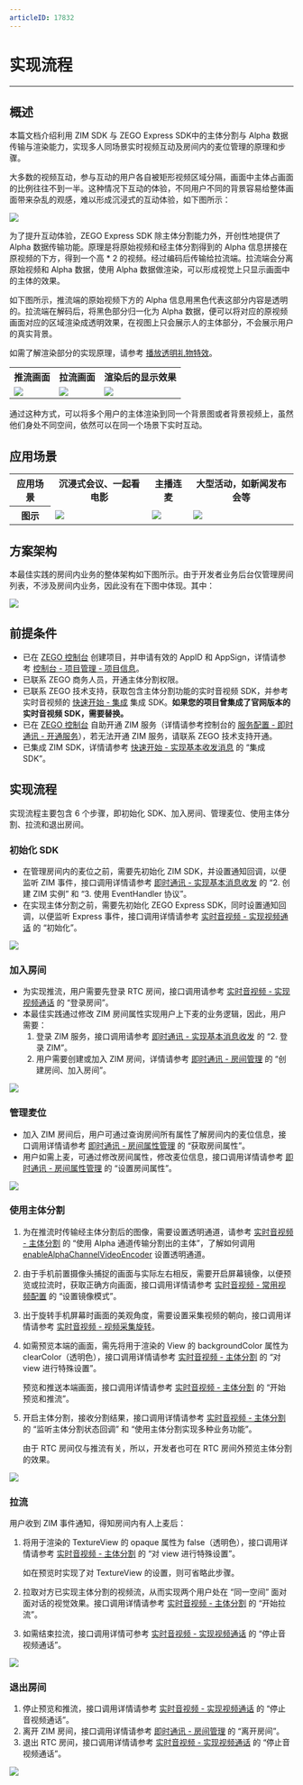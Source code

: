 ```yaml
---
articleID: 17832
---
```

# 实现流程

- - -

## 概述

本篇文档介绍利用 ZIM SDK 与 ZEGO Express SDK中的主体分割与 Alpha 数据传输与渲染能力，实现多人同场景实时视频互动及房间内的麦位管理的原理和步骤。

大多数的视频互动，参与互动的用户各自被矩形视频区域分隔，画面中主体占画面的比例往往不到一半。这种情况下互动的体验，不同用户不同的背景容易给整体画面带来杂乱的观感，难以形成沉浸式的互动体验，如下图所示：

<Frame width="512" height="auto" caption=""><img src="https://doc-media.zego.im/sdk-doc/Pics/ZegoObjectSegmentation/group_video_chat.jpeg" /></Frame>

为了提升互动体验，ZEGO Express SDK 除主体分割能力外，开创性地提供了 Alpha 数据传输功能。原理是将原始视频和经主体分割得到的 Alpha 信息拼接在原视频的下方，得到一个高 * 2 的视频。经过编码后传输给拉流端。拉流端会分离原始视频和 Alpha 数据，使用 Alpha 数据做渲染，可以形成视觉上只显示画面中的主体的效果。

如下图所示，推流端的原始视频下方的 Alpha 信息用黑色代表这部分内容是透明的。拉流端在解码后，将黑色部分归一化为 Alpha 数据，便可以将对应的原视频画面对应的区域渲染成透明效果，在视图上只会展示人的主体部分，不会展示用户的真实背景。

如需了解渲染部分的实现原理，请参考 [播放透明礼物特效](!ExpressVideoSDK-gift_special_effects)。

<table>

<tbody><tr>
<th>推流画面</th>
<th>拉流画面</th>
<th>渲染后的显示效果</th>
</tr>
<tr>
<td><Frame width="512" height="auto" caption=""><img src="https://doc-media.zego.im/sdk-doc/Pics/ZegoObjectSegmentation/alphaLayoutTypeBottom.png" /></Frame></td>
<td><Frame width="512" height="auto" caption=""><img src="https://doc-media.zego.im/sdk-doc/Pics/ZegoObjectSegmentation/alphaLayoutTypeBottom.png" /></Frame></td>
<td><Frame width="512" height="auto" caption=""><img src="https://doc-media.zego.im/sdk-doc/Pics/ZegoObjectSegmentation/videoObjectAfterRender.png" /></Frame></td>
</tr>
</tbody></table>

通过这种方式，可以将多个用户的主体渲染到同一个背景图或者背景视频上，虽然他们身处不同空间，依然可以在同一个场景下实时互动。

## 应用场景

<table>

<tbody><tr>
<th>应用场景</th>
<th>沉浸式会议、一起看电影</th>
<th>主播连麦</th>
<th>大型活动，如新闻发布会等</th>
</tr>
<tr>
<th>图示</th>
<td><Frame width="512" height="auto" caption=""><img src="https://doc-media.zego.im/sdk-doc/Pics/ZegoObjectSegmentation/videoOS_scene2.png" /></Frame></td>
<td><Frame width="512" height="auto" caption=""><img src="https://doc-media.zego.im/sdk-doc/Pics/ZegoObjectSegmentation/scene_2.png" /></Frame></td>
<td><Frame width="512" height="auto" caption=""><img src="https://doc-media.zego.im/sdk-doc/Pics/ZegoObjectSegmentation/videoOS_scene1.png" /></Frame></td>
</tr>
</tbody></table>

## 方案架构

本最佳实践的房间内业务的整体架构如下图所示。由于开发者业务后台仅管理房间列表，不涉及房间内业务，因此没有在下图中体现。其中：

<Frame width="512" height="auto" caption=""><img src="https://doc-media.zego.im/sdk-doc/Pics/ZegoObjectSegmentation/structure.jpeg" /></Frame>

## 前提条件

- 已在 [ZEGO 控制台](https://console.zego.im) 创建项目，并申请有效的 AppID 和 AppSign，详情请参考 [控制台 - 项目管理 - 项目信息](/console/project-info)。
- 已联系 ZEGO 商务人员，开通主体分割权限。
- 已联系 ZEGO 技术支持，获取包含主体分割功能的实时音视频 SDK，并参考实时音视频的 [快速开始 - 集成](!ExpressVideoSDK-Integration/SDK_Integration) 集成 SDK。**如果您的项目曾集成了官网版本的实时音视频 SDK，需要替换。**
- 已在 [ZEGO 控制台](https://console.zego.im) 自助开通 ZIM 服务（详情请参考控制台的 [服务配置 - 即时通讯 - 开通服务](/console/service-configuration/im/activate-service)），若无法开通 ZIM 服务，请联系 ZEGO 技术支持开通。
- 已集成 ZIM SDK，详情请参考 [快速开始 - 实现基本收发消息](!IM-Quick_Starts/Implementation_of_sending_and_receiving#2) 的 “集成 SDK”。

## 实现流程

实现流程主要包含 6 个步骤，即初始化 SDK、加入房间、管理麦位、使用主体分割、拉流和退出房间。

### 初始化 SDK

- 在管理房间内的麦位之前，需要先初始化 ZIM SDK，并设置通知回调，以便监听 ZIM 事件，接口调用详情请参考 [即时通讯 - 实现基本消息收发](/zim-android/send-and-receive-messages#create) 的 “2. 创建 ZIM 实例” 和 “3. 使用 EventHandler 协议”。
- 在实现主体分割之前，需要先初始化 ZEGO Express SDK，同时设置通知回调，以便监听 Express 事件，接口调用详情请参考 [实时音视频 - 实现视频通话](/real-time-video-android-java/quick-start/implementing-video-call#初始化) 的 “初始化”。

<Frame width="512" height="auto" caption=""><img src="https://doc-media.zego.im/sdk-doc/Pics/ZegoObjectSegmentation/init_Android.png" /></Frame>

### 加入房间

- 为实现推流，用户需要先登录 RTC 房间，接口调用请参考 [实时音视频 - 实现视频通话](/real-time-video-android-java/quick-start/implementing-video-call#登录房间) 的 “登录房间”。
- 本最佳实践通过修改 ZIM 房间属性实现用户上下麦的业务逻辑，因此，用户需要：
    1. 登录 ZIM 服务，接口调用请参考 [即时通讯 - 实现基本消息收发](/zim-android/send-and-receive-messages#login) 的 “2. 登录 ZIM”。
    2. 用户需要创建或加入 ZIM 房间，详情请参考 [即时通讯 - 房间管理](/zim-android/guides/room/manage-rooms#创建房间加入房间) 的 “创建房间、加入房间”。

<Frame width="512" height="auto" caption=""><img src="https://doc-media.zego.im/sdk-doc/Pics/ZegoObjectSegmentation/joinRoom_Android.png" /></Frame>

### 管理麦位

- 加入 ZIM 房间后，用户可通过查询房间所有属性了解房间内的麦位信息，接口调用详情请参考 [即时通讯 - 房间属性管理](/zim-android/guides/room/room-properties#获取房间属性) 的 “获取房间属性”。
- 用户如需上麦，可通过修改房间属性，修改麦位信息，接口调用详情请参考 [即时通讯 - 房间属性管理](/zim-android/guides/room/room-properties#获取房间属性) 的 “设置房间属性”。

<Frame width="512" height="auto" caption=""><img src="https://doc-media.zego.im/sdk-doc/Pics/ZegoObjectSegmentation/micManagement_Android.png" /></Frame>

### 使用主体分割

1. 为在推流时传输经主体分割后的图像，需要设置透明通道，请参考 [实时音视频 - 主体分割](/real-time-video-android-java/video/object-segmentation#7可选使用-alpha-通道传输分割出的主体) 的 “使用 Alpha 通道传输分割出的主体”，了解如何调用 [enableAlphaChannelVideoEncoder](@enableAlphaChannelVideoEncoder) 设置透明通道。

2. 由于手机前置摄像头捕捉的画面与实际左右相反，需要开启屏幕镜像，以便预览或拉流时，获取正确方向画面，接口调用详情请参考 [实时音视频 - 常用视频配置](/real-time-video-android-java/video/common-video-configuration#3-设置镜像模式) 的 “设置镜像模式”。

3. 出于旋转手机屏幕时画面的美观角度，需要设置采集视频的朝向，接口调用详情请参考 [实时音视频 - 视频采集旋转](/real-time-video-android-java/video/video-capture-rotation)。

4. 如需预览本端的画面，需先将用于渲染的 View 的 backgroundColor 属性为 clearColor（透明色），接口调用详情请参考 [实时音视频 - 主体分割](/real-time-video-android-java/video/object-segmentation#2-对-view-进行特殊设置) 的 “对 view 进行特殊设置”。

    预览和推送本端画面，接口调用详情请参考 [实时音视频 - 主体分割](/real-time-video-android-java/video/object-segmentation#8-开始预览和推流) 的 “开始预览和推流”。

5. 开启主体分割，接收分割结果，接口调用详情请参考 [实时音视频 - 主体分割](/real-time-video-android-java/video/object-segmentation#5-监听主体分割状态回调) 的 “监听主体分割状态回调” 和 “使用主体分割实现多种业务功能”。

    <Note title="说明">
    由于 RTC 房间仅与推流有关，所以，开发者也可在 RTC 房间外预览主体分割的效果。
    </Note>

<Frame width="512" height="auto" caption=""><img src="https://doc-media.zego.im/sdk-doc/Pics/ZegoObjectSegmentation/previewAndPublishing_Android.png" /></Frame>


### 拉流

用户收到 ZIM 事件通知，得知房间内有人上麦后：
1. 将用于渲染的 TextureView 的 opaque 属性为 false（透明色），接口调用详情请参考 [实时音视频 - 主体分割](/real-time-video-android-java/video/object-segmentation#2-对-view-进行特殊设置) 的 “对 view 进行特殊设置”。

    <Note title="说明">
    如在预览时实现了对 TextureView 的设置，则可省略此步骤。
    </Note>

2. 拉取对方已实现主体分割的视频流，从而实现两个用户处在 “同一空间” 面对面对话的视觉效果。接口调用详情请参考 [实时音视频 - 主体分割](/real-time-video-android-java/video/object-segmentation#9可选在拉流端设置-alpha-通道渲染并拉流) 的 “开始拉流”。
3. 如需结束拉流，接口调用详情可参考 [实时音视频 - 实现视频通话](/real-time-video-android-java/quick-start/implementing-video-call#停止音视频通话) 的 “停止音视频通话”。

<Frame width="512" height="auto" caption=""><img src="https://doc-media.zego.im/sdk-doc/Pics/ZegoObjectSegmentation/playingStream_Android.png" /></Frame>

### 退出房间

1. 停止预览和推流，接口调用详情请参考 [实时音视频 - 实现视频通话](/real-time-video-android-java/quick-start/implementing-video-call#停止音视频通话) 的 “停止音视频通话”。
2. 离开 ZIM 房间，接口调用详情请参考 [即时通讯 - 房间管理](/zim-android/guides/room/manage-rooms#离开房间) 的 “离开房间”。
3. 退出 RTC 房间，接口调用详情请参考 [实时音视频 - 实现视频通话](/real-time-video-android-java/quick-start/implementing-video-call#停止音视频通话) 的 “停止音视频通话”。


<Frame width="512" height="auto" caption=""><img src="https://doc-media.zego.im/sdk-doc/Pics/ZegoObjectSegmentation/logoutRoom_iOS.png" /></Frame>
